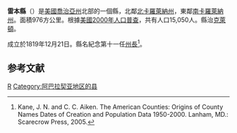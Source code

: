 {{noteTA
|T=zh-hans:雷本县 (佐治亚州);zh-hk:雷本縣 (佐治亞州);zh-tw:雷本郡 (喬治亞州);
|1=zh-hk:佐治亞州;zh-tw:喬治亞州;zh-cn:佐治亚州;
}}
{{Infobox U.S. county|
 county  = 雷本縣|
 state = 喬治亞州 |
 en state = Georgia |
 en county = Rabun County |
 seal =  |
 founded = 1819年|
 seat wl = 克萊頓 |
 largest city wl = 克萊頓|
 area_total_sq_mi = 377 |
 area_land_sq_mi = 370 |
 area_water_sq_mi = 6.9 |
 area percentage = 1.8% |
 census estimate yr = 2018|
 pop = 16867 |
 density_sq_mi = 44 |
 web = www.rabuncounty.ga.gov
| ex image = Rabun County Courthouse, Clayton, Georgia.JPG
| ex image cap = 克萊頓的雷本縣法院大樓
| district = 9th
| time zone = 東部時區
| named for = {{link-en|威廉·雷本|William Rabun}}
}}
'''雷本縣'''（{{lang-en|Rabun County}}）是[[美國|美國]][[喬治亞州|喬治亞州]]北部的一個縣，北鄰[[北卡羅萊納州|北卡羅萊納州]]，東鄰[[南卡羅萊納州|南卡羅萊納州]]。面積976方公里。根據[[美國2000年人口普查|美國2000年人口普查]]，共有人口15,050人。縣治[[克萊頓_(喬治亞州)|克萊頓]]。

成立於1819年12月21日。縣名紀念第十一任[[喬治亞州州長|州長]]{{link-en|威廉·雷本|William Rabun}}<ref>Kane, J. N. and C. C. Aiken. The American Counties: Origins of County Names Dates of Creation and Population Data 1950-2000. Lanham, MD.: Scarecrow Press, 2005.</ref>。

== 参考文献 ==
<div class="references-small">
<references />
</div>
{{雷本縣 (喬治亞州)}}
{{Georgia}}
[[Category:佐治亚州行政区划|R]]
[[Category:阿巴拉契亚地区的县|Category:阿巴拉契亚地区的县]]